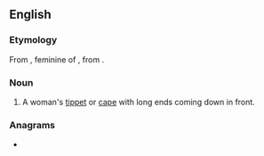 {{also|péleriné|pélerine|pèlerine|pèleriné}}
==English==

===Etymology===
From {{etyl|fr|en}} {{m|fr|pèlerine||}}, feminine of {{m|fr|pèlerin||pilgrim}}, from {{etyl|LL.|en}} {{m|la|pelegrīnus||}}.

===Noun===
{{en-noun}}

# A woman's [[tippet]] or [[cape]] with long ends coming down in front.

===Anagrams===
* {{anagrams|en|perilene}}